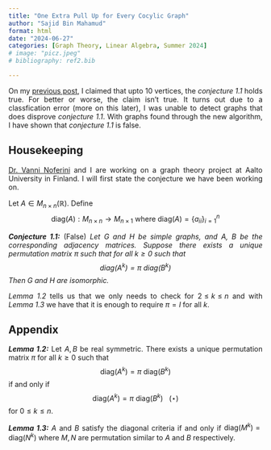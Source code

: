 ```yaml
---
title: "One Extra Pull Up for Every Cocylic Graph"
author: "Sajid Bin Mahamud"
format: html
date: "2024-06-27"
categories: [Graph Theory, Linear Algebra, Summer 2024]
# image: "picz.jpeg"
# bibliography: ref2.bib

---
```

<style>
body {
text-align: justify}
</style>

On my [previous post](https://sajidbm.github.io/FavoriteHWProbs/posts/Summer-2024/), I claimed that upto $10$ vertices, the *conjecture 1.1* holds true. For better or worse, the claim isn't true. It turns out due to a classfication error (more on this later), I was unable to detect graphs that does disprove *conjecture 1.1*. With graphs found through the new algorithm, I have shown that *conjecture 1.1* is false. 

## Housekeeping

[Dr. Vanni Noferini](https://math.aalto.fi/~noferiv1/) and I are working on a graph theory project at Aalto University in Finland. I will first state the conjecture we have been working on. 

Let $A \in M_{n\times n}(\mathbb{R})$. Define $$\mathrm{diag}(A): M_{n\times n} \to M_{n \times 1} \text{ where } \mathrm{diag}(A) = \{a_{ii}\}_{i=1}^{n}$$

***Conjecture 1.1:*** (False) *Let $G$ and $H$ be simple graphs, and $A$, $B$ be the corresponding adjacency matrices. Suppose there exists a unique permutation matrix $\pi$ such that for all $k\geq 0$ such that $$\mathrm{diag}(A^k) = \pi~ \mathrm{diag}(B^k)$$ Then $G$ and $H$ are isomorphic.*

*Lemma 1.2* tells us that we only needs to check for $2\leq k \leq n$ and with *Lemma 1.3* we have that it is enough to require $\pi = I$ for all $k$. 


## Appendix 
***Lemma 1.2:*** Let $A,B$ be real symmetric. There exists a unique permutation matrix $\pi$ for all $k\geq 0$ such that $$\mathrm{diag}(A^k) = \pi~ \mathrm{diag}(B^k)$$ if and only if $$\mathrm{diag}(A^k) = \pi~ \mathrm{diag}(B^k) ~~~(\star)$$ for  $0\leq k \leq n$. 

***Lemma 1.3:*** $A$ and $B$ satisfy the diagonal criteria if and only if $\mathrm{diag}(M^k) = \mathrm{diag}(N^k)$ where $M,N$ are permutation similar to $A$ and $B$ respectively. 


[^1]: An algorithm that takes $O(n^k)$ time to run where $n$ is the size of the input and $k$ is a positive constant.

[^const]: The run time of the operation is independent of the size of input.

[^bounds]: In practical terms, on an $O(n^5)$ algorithm, if $n$ doubles, the amount of time it takes to solve the problem is $2^5 = 32$ times in proportion. On an $2^{((O\log n)^3)}$ algorithm the growth is quasi-polynomial. Meaning for $n=10,100,1000$, it respectively takes $2^7 = 128$ and $2^{19}$ times longer than the former. 

[^corr]: Due to a coding error, my algorithm was unable to detect counterexamples on $n=10$ vertices. This statement is no longer true following the fix.  